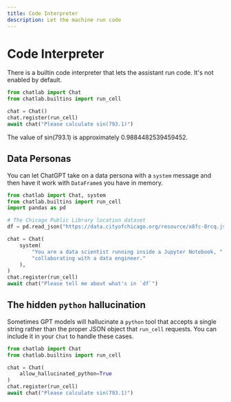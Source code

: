 ```yaml
---
title: Code Interpreter
description: Let the machine run code
---
```



# Code Interpreter

There is a builtin code interpreter that lets the assistant run code. It's not enabled by default.

```python cell count=1
from chatlab import Chat
from chatlab.builtins import run_cell

chat = Chat()
chat.register(run_cell)
await chat("Please calculate sin(793.1)")
```

<OutputBlock count={1}>
  <ChatFunctionCall
    open
    name="run_cell"
    input={'{\n  "code": "import math\\nmath.sin(793.1)"\n}'}
    output="0.9884482539459452"
  />

The value of sin(793.1) is approximately 0.9884482539459452.

</OutputBlock>

## Data Personas

You can let ChatGPT take on a data persona with a `system` message and then have it work with `DataFrame`s you have in memory.

```python
from chatlab import Chat, system
from chatlab.builtins import run_cell
import pandas as pd

# The Chicago Public Library location dataset
df = pd.read_json("https://data.cityofchicago.org/resource/x8fc-8rcq.json")

chat = Chat(
    system(
        "You are a data scientist running inside a Jupyter Notebook, "
        "collaborating with a data engineer."
    ),
)
chat.register(run_cell)
await chat("Please tell me about what's in `df`")
```

## The hidden `python` hallucination

Sometimes GPT models will hallucinate a `python` tool that accepts a single string rather than the proper JSON object that `run_cell` requests. You can include it in your `Chat` to handle these cases.

```python cell count=1
from chatlab import Chat
from chatlab.builtins import run_cell

chat = Chat(
    allow_hallucinated_python=True
)
chat.register(run_cell)
await chat("Please calculate sin(793.1)")
```

<OutputBlock count={3}>
    <ChatFunctionCall
        open
        name="python"
        input={"import math\nmath.sin(793.1)"}
        output="0.9884482539459452"
    />
</OutputBlock>
